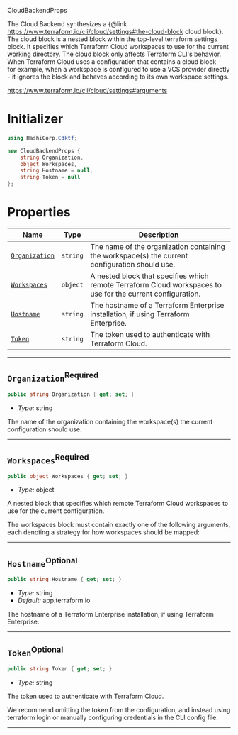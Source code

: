  CloudBackendProps <a name="CloudBackendProps" id="cdktf.CloudBackendProps"></a>

The Cloud Backend synthesizes a {@link https://www.terraform.io/cli/cloud/settings#the-cloud-block cloud block}. The cloud block is a nested block within the top-level terraform settings block. It specifies which Terraform Cloud workspaces to use for the current working directory. The cloud block only affects Terraform CLI's behavior. When Terraform Cloud uses a configuration that contains a cloud block - for example, when a workspace is configured to use a VCS provider directly - it ignores the block and behaves according to its own workspace settings.

https://www.terraform.io/cli/cloud/settings#arguments

# Initializer <a name="Initializer" id="cdktf.CloudBackendProps.Initializer"></a>

```csharp
using HashiCorp.Cdktf;

new CloudBackendProps {
    string Organization,
    object Workspaces,
    string Hostname = null,
    string Token = null
};
```

# Properties <a name="Properties" id="Properties"></a>

| **Name** | **Type** | **Description** |
| --- | --- | --- |
| <code><a href="#cdktf.CloudBackendProps.property.organization">Organization</a></code> | <code>string</code> | The name of the organization containing the workspace(s) the current configuration should use. |
| <code><a href="#cdktf.CloudBackendProps.property.workspaces">Workspaces</a></code> | <code>object</code> | A nested block that specifies which remote Terraform Cloud workspaces to use for the current configuration. |
| <code><a href="#cdktf.CloudBackendProps.property.hostname">Hostname</a></code> | <code>string</code> | The hostname of a Terraform Enterprise installation, if using Terraform Enterprise. |
| <code><a href="#cdktf.CloudBackendProps.property.token">Token</a></code> | <code>string</code> | The token used to authenticate with Terraform Cloud. |

---

## `Organization`<sup>Required</sup> <a name="Organization" id="cdktf.CloudBackendProps.property.organization"></a>

```csharp
public string Organization { get; set; }
```

- *Type:* string

The name of the organization containing the workspace(s) the current configuration should use.

---

## `Workspaces`<sup>Required</sup> <a name="Workspaces" id="cdktf.CloudBackendProps.property.workspaces"></a>

```csharp
public object Workspaces { get; set; }
```

- *Type:* object

A nested block that specifies which remote Terraform Cloud workspaces to use for the current configuration.

The workspaces block must contain exactly one of the following arguments, each denoting a strategy for how workspaces should be mapped:

---

## `Hostname`<sup>Optional</sup> <a name="Hostname" id="cdktf.CloudBackendProps.property.hostname"></a>

```csharp
public string Hostname { get; set; }
```

- *Type:* string
- *Default:* app.terraform.io

The hostname of a Terraform Enterprise installation, if using Terraform Enterprise.

---

## `Token`<sup>Optional</sup> <a name="Token" id="cdktf.CloudBackendProps.property.token"></a>

```csharp
public string Token { get; set; }
```

- *Type:* string

The token used to authenticate with Terraform Cloud.

We recommend omitting the token from the configuration, and instead using terraform login or manually configuring credentials in the CLI config file.

---
